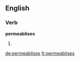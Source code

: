 ==English==

===Verb===
'''permeablises'''

# {{en-third-person singular of|permeablise}}

[[de:permeablises]]
[[fr:permeablises]]